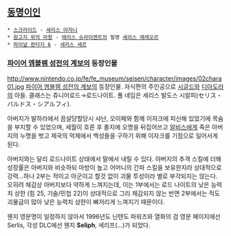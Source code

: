 == [[동명이인]] ==
 * [[스크라이드]] - [[세리스 아자니]]
 * [[원고지 위의 마왕]] - [[에리스 슈라이엔트]]의 필명 [[세리스 에레오르]]
 * [[파이널 판타지 6]] - [[세리스 셰르]]

=== [[파이어 엠블렘 성전의 계보]]의 등장인물 ===
http://www.nintendo.co.jp/fe/fe_museum/seisen/character/images/02chara01.jpg
[[파이어 엠블렘 성전의 계보]]의 등장인물. 자식편의 주인공으로 [[시글드]]와 [[디아도라]]의 아들. 클래스는 쥬니어로드→로드나이트. 풀 네임은 세리스 발도스 시알피(セリス・バルドス・シアルフィ). 

아버지가 발하라에서 끔살당할당시 샤난, 오이페와 함께 이자크에 피신해 있었기에 목숨을 부지할 수 있었으며, 세월이 흐른 후 졸지에 오명을 뒤집어쓰고 [[알비스]]에게 죽은 아버지의 누명을 벗고 제국의 억제에서 백성들을 구하기 위해 이자크를 기점으로 일어서게 된다.

아버지와는 달리 로드나이트 상태에서 말에서 내릴 수 있다. 아버지의 추격 스킬에 더해 성장률은 아버지와 비슷하되 마방이 높고 어머니의 간파 스킬을 보유한지라 상대적으로 강력...하나 2부는 적이고 아군이고 할것 없이 괴물 투성이라 별로 부각되지는 않는다. 오히려 체감상 아버지보다 약하게 느껴지는데, 이는 1부에서는 로드 나이트의 낮은 능력치 상한 (힘 25, 기술/민첩 22)이 상대적으로 그리 체감되지 않는 반면 2부에서는 적도 괴물급이 많아 낮은 능력치 상한이 뼈저리게 느껴지기 때문이다.

웬지 영문명이 일정하지 않아서 1996년도 닌텐도 파워즈와 열화의 검 영문 페이지에선 Serlis, 각성 DLC에선 웬지 '''Seliph''', 세리프(...)가 되었다.
